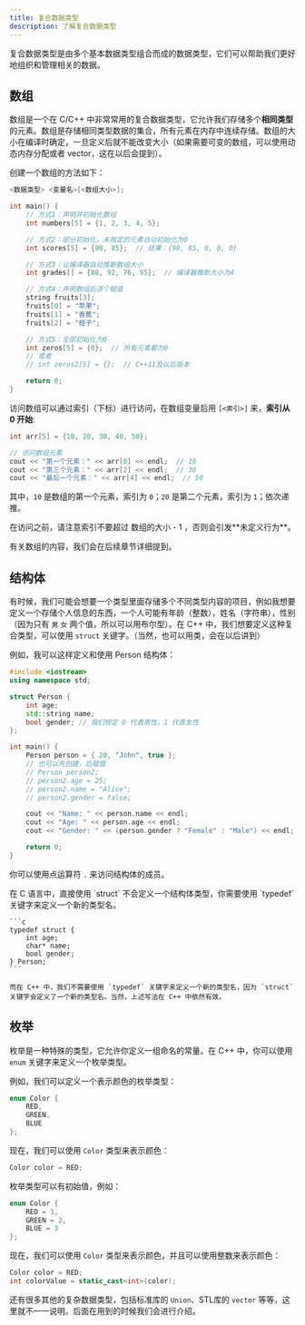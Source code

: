 ```yaml
---
title: 复合数据类型
description: 了解复合数据类型
---
```


复合数据类型是由多个基本数据类型组合而成的数据类型，它们可以帮助我们更好地组织和管理相关的数据。

## 数组

数组是一个在 C/C++ 中非常常用的复合数据类型，它允许我们存储多个**相同类型**的元素。数组是存储相同类型数据的集合，所有元素在内存中连续存储。数组的大小在编译时确定，一旦定义后就不能改变大小（如果需要可变的数组，可以使用动态内存分配或者 vector，这在以后会提到）。

创建一个数组的方法如下：

```cpp
<数据类型> <变量名>[<数组大小>];
```

```cpp lineNumbers title="array_example.cpp"
int main() {
    // 方式1：声明并初始化数组
    int numbers[5] = {1, 2, 3, 4, 5};

    // 方式2：部分初始化，未指定的元素自动初始化为0
    int scores[5] = {90, 85};  // 结果：{90, 85, 0, 0, 0}

    // 方式3：让编译器自动推断数组大小
    int grades[] = {88, 92, 76, 95};  // 编译器推断大小为4

    // 方式4：声明数组后逐个赋值
    string fruits[3];
    fruits[0] = "苹果";
    fruits[1] = "香蕉";
    fruits[2] = "橙子";

    // 方式5：全部初始化为0
    int zeros[5] = {0};  // 所有元素都为0
    // 或者
    // int zeros2[5] = {};  // C++11及以后版本

    return 0;
}
```

访问数组可以通过索引（下标）进行访问，在数组变量后用 `[<索引>]` 来，**索引从 0 开始**:

```cpp
int arr[5] = {10, 20, 30, 40, 50};

// 访问数组元素
cout << "第一个元素：" << arr[0] << endl;  // 10
cout << "第三个元素：" << arr[2] << endl;  // 30
cout << "最后一个元素：" << arr[4] << endl;  // 50
```

其中，`10` 是数组的第一个元素，索引为 `0`；`20` 是第二个元素，索引为 `1`；依次递推。

<Callout type="warn">
    在访问之前，请注意索引不要超过 数组的大小 - 1 ，否则会引发**未定义行为**。
</Callout>

有关数组的内容，我们会在后续章节详细提到。

## 结构体

有时候，我们可能会想要一个类型里面存储多个不同类型内容的项目，例如我想要定义一个存储个人信息的东西，一个人可能有年龄（整数），姓名（字符串），性别（因为只有 `男` `女` 两个值，所以可以用布尔型）。在 C++ 中，我们想要定义这种复合类型，可以使用 `struct` 关键字。（当然，也可以用类，会在以后讲到）

例如，我可以这样定义和使用 Person 结构体：

```cpp lineNumbers title="main.cpp"
#include <iostream>
using namespace std;

struct Person {
    int age;
    std::string name;
    bool gender; // 我们规定 0 代表男性，1 代表女性
};

int main() {
    Person person = { 20, "John", true };
    // 也可以先创建，后赋值
    // Person person2;
    // person2.age = 25;
    // person2.name = "Alice";
    // person2.gender = false;

    cout << "Name: " << person.name << endl;
    cout << "Age: " << person.age << endl;
    cout << "Gender: " << (person.gender ? "Female" : "Male") << endl;

    return 0;
}
```

你可以使用点运算符 `.` 来访问结构体的成员。

<Callout>
    在 C 语言中，直接使用 `struct` 不会定义一个结构体类型，你需要使用 `typedef` 关键字来定义一个新的类型名。

    ```c
    typedef struct {
        int age;
        char* name;
        bool gender;
    } Person;
    ```

    而在 C++ 中，我们不需要使用 `typedef` 关键字来定义一个新的类型名，因为 `struct` 关键字会定义了一个新的类型名。当然，上述写法在 C++ 中依然有效。
</Callout>

## 枚举

枚举是一种特殊的类型，它允许你定义一组命名的常量。在 C++ 中，你可以使用 `enum` 关键字来定义一个枚举类型。

例如，我们可以定义一个表示颜色的枚举类型：

```cpp
enum Color {
    RED,
    GREEN,
    BLUE
};
```

现在，我们可以使用 `Color` 类型来表示颜色：

```cpp
Color color = RED;
```

枚举类型可以有初始值，例如：

```cpp
enum Color {
    RED = 1,
    GREEN = 2,
    BLUE = 3
};
```

现在，我们可以使用 `Color` 类型来表示颜色，并且可以使用整数来表示颜色：

```cpp
Color color = RED;
int colorValue = static_cast<int>(color);
```

还有很多其他的复杂数据类型，包括标准库的 `Union`、STL库的 `vector` 等等，这里就不一一说明。后面在用到的时候我们会进行介绍。
